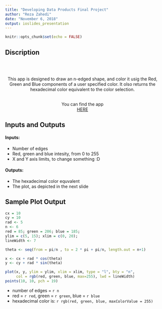 ```yaml
---
title: "Developing Data Products Final Project"
author: "Reza Zahedi"
date: "November 6, 2018"
output: ioslides_presentation
---
```


```r
knitr::opts_chunk$set(echo = FALSE)
```

## Discription
<br><br><center>
This app is designed to draw an n-edged shape, and color it usig the Red, Green and Blue components of a user specified color. It olso returns the hexadecimal color equivalent to the color selection.
<br><br>

You can find the app <br>[HERE](https://bleedereagle.shinyapps.io/Circle/)
</center>

## Inputs and Outputs

#### Inputs:
- Number of edges
- Red, green and blue intesity, from 0 to 255
- X and Y axis limits, to change something :D

#### Outputs:
- The hexadecimal color equvalent
- The plot, as depicted in the next slide

## Sample Plot Output

```r
cx = 10
cy = 10
rad <- 5
n <- 6
red = 85; green = 206; blue = 185;
ylim = c(5, 15); xlim = c(0, 20);
lineWidth <- 7

theta <- seq(from = pi/n , to = 2 * pi + pi/n, length.out = n+1)

x <- cx + rad * cos(theta)
y <- cy + rad * sin(theta)

plot(x, y, ylim = ylim, xlim = xlim, type = "l", bty = "n",
     col = rgb(red, green, blue, max=255), lwd = lineWidth)
points(10, 10, pch = 19)
```

- number of edges = `r n`
- red = `r red`, green = `r green`, blue = `r blue`  
- hexadecimal color is: `r rgb(red, green, blue, maxColorValue = 255)`